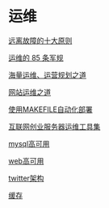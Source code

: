 = 运维 =

[[http://www.woqutech.com/?p=714|远离故障的十大原则]]

[[http://www.oschina.net/translate/85-operational-rules|运维的 85 条军规]]

[[http://www.itkoala.com/|海量运维、运营规划之道]]

[[http://www.penglixun.com/tech/system/web_site_operation_and_maintenance.html|网站运维之道]]

[[http://tchen.me/posts/2013-06-12-use-makefile-to-automate-deployment.html|使用MAKEFILE自动化部署]]

[[http://velocity.oreilly.com.cn/2011/ppts/velocityChina2011-ChenZhen.pdf|互联网创业服务器运维工具集]]

[[mysqlha|mysql高可用]]

[[webha|web高可用]]

[[http://highscalability.com/blog/2013/7/8/the-architecture-twitter-uses-to-deal-with-150m-active-users.html|twitter架构]]

[[cache/index|缓存]]
